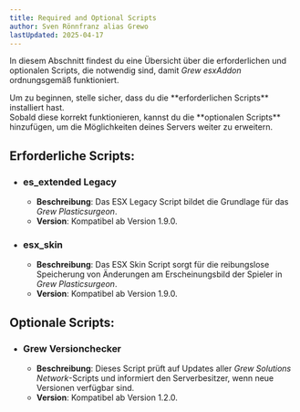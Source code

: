 ```yaml
---
title: Required and Optional Scripts
author: Sven Rönnfranz alias Grewo
lastUpdated: 2025-04-17
---
```


In diesem Abschnitt findest du eine Übersicht über die erforderlichen und optionalen Scripts, die notwendig sind, damit *Grew esxAddon* ordnungsgemäß funktioniert.
<Aside type="tip">
  Um zu beginnen, stelle sicher, dass du die **erforderlichen Scripts** installiert hast.<br/>
  Sobald diese korrekt funktionieren, kannst du die **optionalen Scripts** hinzufügen, um die Möglichkeiten deines Servers weiter zu erweitern.
</Aside>

## Erforderliche Scripts:
- ### <a href="https://github.com/esx-framework/esx-legacy" target="_blank" style="text-decoration: none;">es_extended Legacy</a>
  - **Beschreibung**: Das ESX Legacy Script bildet die Grundlage für das *Grew Plasticsurgeon*.  
  - **Version**: Kompatibel ab Version 1.9.0.

- ### <a href="https://github.com/esx-framework/esx-legacy" target="_blank" style="text-decoration: none;">esx_skin</a>
  - **Beschreibung**: Das ESX Skin Script sorgt für die reibungslose Speicherung von Änderungen am Erscheinungsbild der Spieler in *Grew Plasticsurgeon*.  
  - **Version**: Kompatibel ab Version 1.9.0.

## Optionale Scripts:
- ###  <a href="https://wiki.grew-solutions.de/grew_versionchecker/readme" target="_blank" style="text-decoration: none;">Grew Versionchecker</a>
  - **Beschreibung**: Dieses Script prüft auf Updates aller *Grew Solutions Network*-Scripts und informiert den Serverbesitzer, wenn neue Versionen verfügbar sind.
  - **Version**: Kompatibel ab Version 1.2.0.
